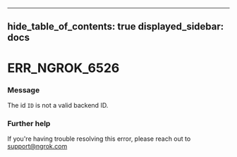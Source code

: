 

---
hide_table_of_contents: true
displayed_sidebar: docs
---


# ERR_NGROK_6526

### Message
The id `ID` is not a valid backend ID.

<ErrorDetails error="err_ngrok_6526" />



### Further help
If you're having trouble resolving this error, please reach out to [support@ngrok.com](mailto:support@ngrok.com?subject=Help%20with%20ERR_NGROK_6526)

